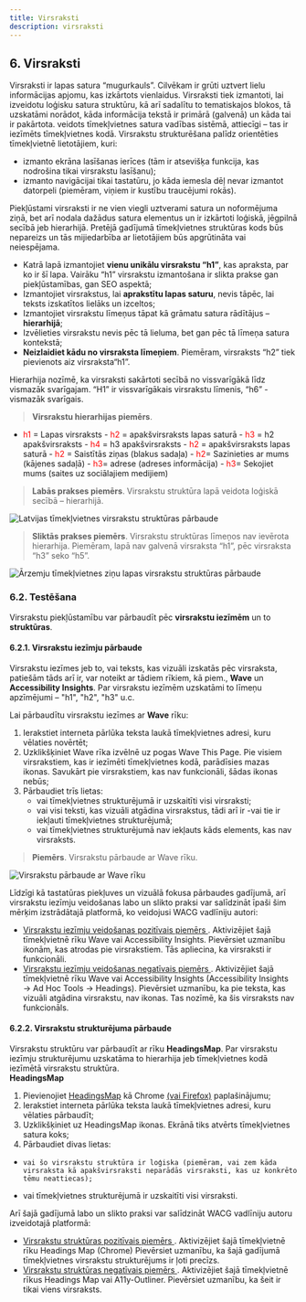 ```yaml
---
title: Virsraksti
description: virsraksti
---
```


## **6. Virsraksti**

Virsraksti ir lapas satura “mugurkauls”. Cilvēkam ir grūti uztvert lielu informācijas apjomu, kas izkārtots vienlaidus. Virsraksti tiek izmantoti, lai izveidotu loģisku satura struktūru, kā arī sadalītu to tematiskajos blokos, tā uzskatāmi norādot, kāda informācija tekstā ir primārā (galvenā) un kāda tai ir pakārtota. veidots tīmekļvietnes satura vadības sistēmā, attiecīgi – tas ir iezīmēts tīmekļvietnes kodā.
Virsrakstu strukturēšana palīdz orientēties tīmekļvietnē lietotājiem, kuri:

- izmanto ekrāna lasīšanas ierīces (tām ir atsevišķa funkcija, kas nodrošina tikai virsrakstu lasīšanu);
- izmanto navigācijai tikai tastatūru, jo kāda iemesla dēļ nevar izmantot datorpeli (piemēram, viņiem ir kustību traucējumi rokās).

Piekļūstami virsraksti ir ne vien viegli uztverami satura un noformējuma ziņā, bet arī nodala dažādus satura elementus un ir izkārtoti loģiskā, jēgpilnā secībā jeb hierarhijā. Pretējā gadījumā tīmekļvietnes struktūras kods būs nepareizs un tās mijiedarbība ar lietotājiem būs apgrūtināta vai neiespējama.

- Katrā lapā izmantojiet **vienu unikālu virsrakstu “h1”**, kas apraksta, par ko ir šī lapa. Vairāku “h1” virsrakstu izmantošana ir slikta prakse gan piekļūstamības, gan SEO aspektā;
- Izmantojiet virsrakstus, lai **aprakstītu lapas saturu**, nevis tāpēc, lai teksts izskatītos lielāks un izceltos;
- Izmantojiet virsrakstu līmeņus tāpat kā grāmatu satura rādītājus – **hierarhijā**;
- Izvēlieties virsrakstu nevis pēc tā lieluma, bet gan pēc tā līmeņa satura kontekstā;
- **Neizlaidiet kādu no virsraksta līmeņiem**. Piemēram, virsraksts “h2” tiek pievienots aiz virsraksta“h1”.

Hierarhija nozīmē, ka virsraksti sakārtoti secībā no vissvarīgākā līdz vismazāk svarīgajam. “H1” ir vissvarīgākais virsrakstu līmenis, “h6” - vismazāk svarīgais.

> **Virsrakstu hierarhijas piemērs**.

- <span style="color: red;">h1</span> = Lapas virsraksts - <span style="color: red;">
    h2
  </span> = apakšvirsraksts lapas saturā - <span style="color: red;">h3</span> =
  h2 apakšvirsraksts - <span style="color: red;">h4</span> = h3 apakšvirsraksts - <span style="color: red;">
    h2
  </span> = apakšvirsraksts lapas saturā - <span style="color: red;">h2</span> =
  Saistītās ziņas (blakus sadaļa) - <span style="color: red;">h2</span>=
  Sazinieties ar mums (kājenes sadaļā) - <span style="color: red;">h3</span>= adrese
  (adreses informācija) - <span style="color: red;">h3</span>= Sekojiet mums
  (saites uz sociālajiem medijiem)

> **Labās prakses piemērs**. Virsrakstu struktūra lapā veidota loģiskā secībā – hierarhijā.

![Latvijas tīmekļvietnes virsrakstu struktūras pārbaude](../../../assets/images/2023/Virsraksti_1.png)

> **Sliktās prakses piemērs**. Virsrakstu struktūras līmeņos nav ievērota hierarhija. Piemēram, lapā nav galvenā virsraksta “h1”, pēc virsraksta “h3” seko “h5”.

![Ārzemju tīmekļvietnes ziņu lapas virsrakstu struktūras pārbaude](../../../assets/images/2023/Virsraksti_2.png)

### **6.2. Testēšana**

Virsrakstu piekļūstamību var pārbaudīt pēc **virsrakstu iezīmēm** un to **struktūras**.

#### **6.2.1. Virsrakstu iezīmju pārbaude**

Virsrakstu iezīmes jeb to, vai teksts, kas vizuāli izskatās pēc virsraksta, patiešām tāds arī ir, var noteikt ar tādiem rīkiem, kā piem., **Wave** un **Accessibility Insights**. Par virsrakstu iezīmēm uzskatāmi to līmeņu apzīmējumi – "h1", "h2", "h3" u.c.

Lai pārbaudītu virsrakstu iezīmes ar **Wave** rīku:

1. Ierakstiet interneta pārlūka teksta laukā tīmekļvietnes adresi, kuru vēlaties novērtēt;
2. Uzklikšķiniet Wave rīka izvēlnē uz pogas Wave This Page. Pie visiem virsrakstiem, kas ir iezīmēti tīmekļvietnes kodā, parādīsies mazas ikonas. Savukārt pie virsrakstiem, kas nav funkcionāli, šādas ikonas nebūs;
3. Pārbaudiet trīs lietas:
   - vai tīmekļvietnes strukturējumā ir uzskaitīti visi virsraksti;
   - vai visi teksti, kas vizuāli atgādina virsrakstus, tādi arī ir -vai tie ir iekļauti tīmekļvietnes strukturējumā;
   - vai tīmekļvietnes strukturējumā nav iekļauts kāds elements, kas nav virsraksts.

> **Piemērs**. Virsrakstu pārbaude ar Wave rīku.

![Virsrakstu pārbaude ar Wave rīku](../../../assets/images/2023/Virsraksti_3.png)

Līdzīgi kā tastatūras piekļuves un vizuālā fokusa pārbaudes gadījumā, arī virsrakstu iezīmju veidošanas labo un slikto praksi var salīdzināt īpaši šim mērķim izstrādātajā platformā, ko veidojusi WACG vadlīniju autori:

- <a href="https://www.w3.org/WAI/demos/bad/after/home" target="_blank">
    Virsrakstu iezīmju veidošanas pozitīvais piemērs
  </a>
  . Aktivizējiet šajā tīmekļvietnē rīku Wave vai Accessibility Insights. Pievērsiet
  uzmanību ikonām, kas atrodas pie virsrakstiem. Tās apliecina, ka virsraksti ir
  funkcionāli.
- <a href="https://www.w3.org/WAI/demos/bad/before/home" target="_blank">
    Virsrakstu iezīmju veidošanas negatīvais piemērs
  </a>
  . Aktivizējiet šajā tīmekļvietnē rīku Wave vai Accessibility Insights (Accessibility
  Insights → Ad Hoc Tools → Headings). Pievērsiet uzmanību, ka pie teksta, kas vizuāli
  atgādina virsrakstu, nav ikonas. Tas nozīmē, ka šis virsraksts nav funkcionāls.

#### **6.2.2. Virsrakstu strukturējuma pārbaude**

Virsrakstu struktūru var pārbaudīt ar rīku **HeadingsMap**. Par virsrakstu iezīmju strukturējumu uzskatāma to hierarhija jeb tīmekļvietnes kodā iezīmētā virsrakstu struktūra.  
**HeadingsMap**

1. Pievienojiet <a href="https://chrome.google.com/webstore/detail/headingsmap/flbjommegcjonpdmenkdiocclhjacmbi" target="_blank">HeadingsMap</a> kā Chrome <a href="https://addons.mozilla.org/en-US/firefox/addon/headingsmap/" target="_blank">(vai Firefox)</a> paplašinājumu;
2. Ierakstiet interneta pārlūka teksta laukā tīmekļvietnes adresi, kuru vēlaties pārbaudīt;
3. Uzklikšķiniet uz HeadingsMap ikonas. Ekrānā tiks atvērts tīmekļvietnes satura koks;
4. Pārbaudiet divas lietas:

-     vai šo virsrakstu struktūra ir loģiska (piemēram, vai zem kāda virsraksta kā apakšvirsraksti neparādās virsraksti, kas uz konkrēto tēmu neattiecas);
- vai tīmekļvietnes strukturējumā ir uzskaitīti visi virsraksti.

Arī šajā gadījumā labo un slikto praksi var salīdzināt WACG vadlīniju autoru izveidotajā platformā:

- <a href="https://www.w3.org/WAI/demos/bad/after/news" target="_blank">
    Virsrakstu struktūras pozitīvais piemērs
  </a>
  . Aktivizējiet šajā tīmekļvietnē rīku Headings Map (Chrome) Pievērsiet uzmanību,
  ka šajā gadījumā tīmekļvietnes virsrakstu strukturējums ir ļoti precīzs.
- <a href="https://www.w3.org/WAI/demos/bad/before/news" target="_blank">
    Virsrakstu struktūras negatīvais piemērs
  </a>
  . Aktivizējiet šajā tīmekļvietnē rīkus Headings Map vai A11y-Outliner. Pievērsiet
  uzmanību, ka šeit ir tikai viens virsraksts.
